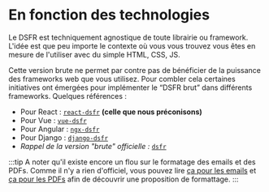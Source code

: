 # En fonction des technologies

Le DSFR est techniquement agnostique de toute librairie ou framework. L'idée est que peu importe le contexte où vous vous trouvez vous êtes en mesure de l'utiliser avec du simple HTML, CSS, JS.

Cette version brute ne permet par contre pas de bénéficier de la puissance des frameworks web que vous utilisez. Pour combler cela certaines initiatives ont émergées pour implémenter le “DSFR brut” dans différents frameworks. Quelques références :

- Pour React : [`react-dsfr`](https://github.com/codegouvfr/react-dsfr) **(celle que nous préconisons)**
- Pour Vue : [`vue-dsfr`](https://github.com/dnum-mi/vue-dsfr)
- Pour Angular : [`ngx-dsfr`](https://github.com/betagouv/ngx-dsfr)
- Pour Django : [`django-dsfr`](https://github.com/entrepreneur-interet-general/django-dsfr)
- _Rappel de la version "brute" officielle :_ [`dsfr`](https://github.com/GouvernementFR/dsfr)

:::tip
A noter qu'il existe encore un flou sur le formatage des emails et des PDFs. Comme il n'y a rien d'officiel, vous pouvez lire [ça pour les emails](https://dsfr-connect.rame.fr/main/?path=/docs/dsfr-connect-utilisation-email--docs) et [ça pour les PDFs](https://dsfr-connect.rame.fr/main/?path=/docs/dsfr-connect-utilisation-pdf--docs) afin de découvrir une proposition de formattage.
:::
